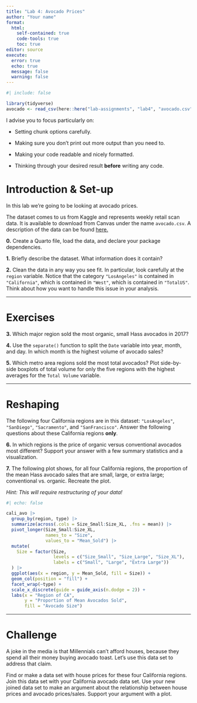 ```yaml
---
title: "Lab 4: Avocado Prices"
author: "Your name"
format: 
  html:
    self-contained: true
    code-tools: true
    toc: true
editor: source
execute: 
  error: true
  echo: true
  message: false
  warning: false
---
```


```r
#| include: false

library(tidyverse)
avocado <- read_csv(here::here("lab-assignments", "lab4", "avocado.csv"))
```

::: callout-tip
I advise you to focus particularly on:

-   Setting chunk options carefully.

-   Making sure you don't print out more output than you need to.

-   Making your code readable and nicely formatted.

-   Thinking through your desired result **before** writing any code.
:::


# Introduction & Set-up

In this lab we're going to be looking at avocado prices.

The dataset comes to us from Kaggle and represents weekly retail scan data. It is available to download from Canvas under the name `avocado.csv`. A description of the data can be found [here.](https://www.kaggle.com/neuromusic/avocado-prices)

**0.** Create a Quarto file, load the data, and declare your package dependencies.

**1.** Briefly describe the dataset. What information does it contain?

**2.** Clean the data in any way you see fit. In particular, look carefully at the `region` variable. Notice that the category `"LosAngeles"` is contained in `"California"`, which is contained in `"West"`, which is contained in `"TotalUS"`. Think about how you want to handle this issue in your analysis.

------------------------------------------------------------------------

# Exercises

**3.** Which major region sold the most organic, small Hass avocados in 2017?

**4.** Use the `separate()` function to split the `Date` variable into year, month, and day. In which month is the highest volume of avocado sales?

**5.** Which metro area regions sold the most total avocados? Plot side-by-side boxplots of total volume for only the five regions with the highest averages for the `Total Volume` variable.

------------------------------------------------------------------------

# Reshaping

The following four California regions are in this dataset: `"LosAngeles"`, `"SanDiego"`, `"Sacramento"`, and `"SanFrancisco"`. Answer the following questions about these California regions **only**.

**6.** In which regions is the price of organic versus conventional avocados most different? Support your answer with a few summary statistics and a visualization.

**7.** The following plot shows, for all four California regions, the proportion of the mean Hass avocado sales that are small, large, or extra large; conventional vs. organic. Recreate the plot.

*Hint: This will require restructuring of your data!*

```r
#| echo: false

cali_avo |> 
  group_by(region, type) |>
  summarize(across(.cols = Size_Small:Size_XL, .fns = mean)) |>
  pivot_longer(Size_Small:Size_XL, 
               names_to = "Size", 
               values_to = "Mean_Sold") |>
  mutate(
    Size = factor(Size, 
                  levels = c("Size_Small", "Size_Large", "Size_XL"),
                  labels = c("Small", "Large", "Extra Large"))
  ) |>
  ggplot(aes(x = region, y = Mean_Sold, fill = Size)) +
  geom_col(position = "fill") + 
  facet_wrap(~type) + 
  scale_x_discrete(guide = guide_axis(n.dodge = 2)) + 
  labs(x = "Region of CA", 
       y = "Proportion of Mean Avocados Sold", 
       fill = "Avocado Size")


```

------------------------------------------------------------------------

# Challenge

A joke in the media is that Millennials can't afford houses, because they spend all their money buying avocado toast. Let's use this data set to address that claim.

Find or make a data set with house prices for these four California regions. Join this data set with your California avocado data set. Use your new joined data set to make an argument about the relationship between house prices and avocado prices/sales. Support your argument with a plot.
